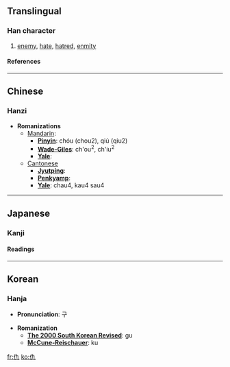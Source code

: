 {{see|讐}}

==Translingual==
===Han character===
{{Han char|rad=人|as=02|sn=4|four=2421<sub>7</sub>|canj=人大弓 (OKN)}}
# [[enemy]], [[hate]], [[hatred]], [[enmity]]
====References====
{{Han ref|kx=0091.150|dkj=00355|dj=0193.070|hdz=10109.030|uh=4EC7|ud=20167|bh=A4B3|bd=42163}}

----
==Chinese==
===Hanzi===


* '''Romanizations'''
** [[Mandarin]]:
*** '''[[Pinyin]]''': chóu (chou2), qiú (qiu2)
*** '''[[Wade-Giles]]''': ch'ou<sup>2</sup>, ch'iu<sup>2</sup>
*** '''[[Yale]]''': 
**[[Cantonese]]
***'''[[Jyutping]]''':
***'''[[Penkyamp]]''': 
***'''[[Yale]]''': chau4, kau4 sau4


----
==Japanese==
===Kanji===


{{ja-kanji|grade=|rs=人02}}
====Readings====
{{ja-readings|on=[[きゅう]] (kyū), [[ぐ]] (gu)|kun=[[あだ]] (ada), [[かたき]] (kataki)}}


----
==Korean==
===Hanja===

* '''Pronunciation''': 구

* '''Romanization'''
** '''[[The 2000 South Korean Revised Romanization|The 2000 South Korean Revised]]''': gu
** '''[[McCune-Reischauer]]''': ku


[[fr:仇]]
[[ko:仇]]